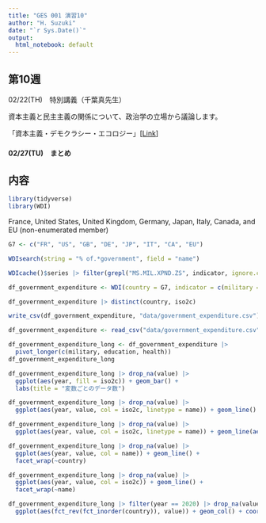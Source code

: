 ```yaml
---
title: "GES 001 演習10"
author: "H. Suzuki"
date: "`r Sys.Date()`"
output:
  html_notebook: default
---
```


## 第10週

02/22(TH)　特別講義（千葉真先生）

資本主義と民主主義の関係について、政治学の立場から議論します。

「資本主義・デモクラシー・エコロジー」[[Link](https://www.chikumashobo.co.jp/product/9784480017437/)]

#### 02/27(TU)　まとめ

## 内容

```r
library(tidyverse)
library(WDI)
```

France, United States, United Kingdom, Germany, Japan, Italy, Canada, and EU (non-enumerated member)

```r
G7 <- c("FR", "US", "GB", "DE", "JP", "IT", "CA", "EU")
```

```r
WDIsearch(string = "% of.*government", field = "name")
```

```r
WDIcache()$series |> filter(grepl("MS.MIL.XPND.ZS", indicator, ignore.case=T) | grepl("SE.XPD.TOTL.GB.ZS", indicator, ignore.case=T) | grepl("SH.XPD.GHED.GE.ZS" , indicator, ignore.case=T) | grepl("SH.XPD.PUBL.GX.ZS", indicator, ignore.case=T))
```

```r
df_government_expenditure <- WDI(country = G7, indicator = c(military = "MS.MIL.XPND.ZS", education = "SE.XPD.TOTL.GB.ZS", health = "SH.XPD.GHED.GE.ZS"))
```

```r
df_government_expenditure |> distinct(country, iso2c)
```

```r
write_csv(df_government_expenditure, "data/government_expenditure.csv")
```

```r
df_government_expenditure <- read_csv("data/government_expenditure.csv")
```

```r
df_government_expenditure_long <- df_government_expenditure |> 
  pivot_longer(c(military, education, health))
df_government_expenditure_long
```

```r
df_government_expenditure_long |> drop_na(value) |>
  ggplot(aes(year, fill = iso2c)) + geom_bar() + 
  labs(title = "変数ごとのデータ数")
```

```r
df_government_expenditure_long |> drop_na(value) |>
  ggplot(aes(year, value, col = iso2c, linetype = name)) + geom_line()
```

```r
df_government_expenditure_long |> drop_na(value) |>
  ggplot(aes(year, value, col = iso2c, linetype = name)) + geom_line(aes(size = iso2c)) + scale_size_manual(values = c(0.3,0.3,0.3,0.3,0.3,0.3,1.0,0.3))
```

```r
df_government_expenditure_long |> drop_na(value) |>
  ggplot(aes(year, value, col = name)) + geom_line() +
  facet_wrap(~country)
```

```r
df_government_expenditure_long |> drop_na(value) |>
  ggplot(aes(year, value, col = iso2c)) + geom_line() +
  facet_wrap(~name)
```

```r
df_government_expenditure_long |> filter(year == 2020) |> drop_na(value) |>
  ggplot(aes(fct_rev(fct_inorder(country)), value)) + geom_col() + coord_flip() + labs(title = "難民の多い順", x = "") + facet_wrap(~name)
```
